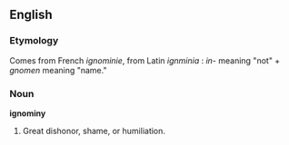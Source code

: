 ==English==

=== Etymology ===
Comes from French ''ignominie'', from Latin ''ignminia'' : ''in''- meaning "not" + ''gnomen'' meaning "name."

=== Noun ===
'''ignominy'''
#Great dishonor, shame, or humiliation.